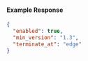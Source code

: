 
#### Example Response

```json
{
  "enabled": true,
  "min_version": "1.3",
  "terminate_at": "edge"
}
```
